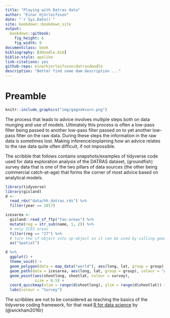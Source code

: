 ```yaml
--- 
title: "Playing with Datras data"
author: "Einar Hjörleifsson"
date: "`r Sys.Date()`"
site: bookdown::bookdown_site
output:
  bookdown::gitbook:
    fig_height: 6
    fig_width: 9
documentclass: book
bibliography: [ddoodle.bib]
biblio-style: apalike
link-citations: yes
github-repo: einarhjorleifsson/datrasdoodle
description: "Better find some dam description ..."
---
```


# Preamble {-}

```r
knitr::include_graphics("img/gagnakvorn.png")
```

The process that leads to advice involves multiple steps both on data munging and use of models. Ultimately this process is often a low-pass filter being passed to another low-pass filter passed on to yet another low-pass filter on the raw data. During these steps the information in the raw data is sometimes lost. Making inference/explaining how an advice relates to the raw data quite often difficult, if not impossible.

The scribble that follows contains snapshots/examples of tidyverse code used for data exploration analysis of the DATRAS dataset, (groundfish) survey data that is one of the two pillars of data sources (the other being commercial catch-at-age) that forms the corner of most advice based on analytical models.

```r
library(tidyverse)
library(gisland)
d <-
  read_rds("data/hh_datras.rds") %>% 
  filter(year == 2017)

icesarea <- 
  gisland::read_sf_ftp("fao-areas") %>%
  mutate(reg = str_sub(name, 1, 2)) %>%
  # only ICES areas
  filter(reg == "27") %>% 
  # turn the sf-object into sp-object so it can be used by calling geom_path
  as("Spatial")

d %>% 
  ggplot() +
  theme_void() +
  geom_polygon(data = map_data("world"), aes(long, lat, group = group), fill = "grey") +
  geom_path(data = icesarea, aes(long, lat, group = group), colour = "grey") +
  geom_point(aes(shootlong, shootlat, colour = survey),
             size = 0.5) +
  coord_quickmap(xlim = range(d$shootlong), ylim = range(d$shootlat)) +
  labs(colour = "Survey")
```

The scribbles are not to be considered as teaching the basics of the tidyverse coding framework, for that read [R for data science](http://r4ds.had.co.nz/) by (@wickham2016r)

